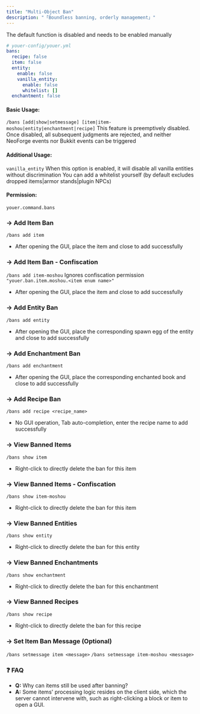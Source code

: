 ```yaml
---
title: "Multi-Object Ban"
description: "「Boundless banning, orderly management」"
---
```


The default function is disabled and needs to be enabled manually
```yaml
# youer-config/youer.yml
bans:
  recipe: false
  item: false
  entity:
    enable: false
    vanilla_entity:
      enable: false
      whitelist: []
  enchantment: false
```


#### Basic Usage:
`/bans [add|show|setmessage] [item|item-moshou|entity|enchantment|recipe]`
This feature is preemptively disabled. Once disabled, all subsequent judgments are rejected, and neither NeoForge events nor Bukkit events can be triggered

#### Additional Usage:
`vanilla_entity` When this option is enabled, it will disable all vanilla entities without discrimination
You can add a whitelist yourself (by default excludes dropped items|armor stands|plugin NPCs)

#### Permission:
`youer.command.bans`

### -> Add Item Ban
`/bans add item`
* After opening the GUI, place the item and close to add successfully

### -> Add Item Ban - Confiscation
`/bans add item-moshou`
Ignores confiscation permission `"youer.ban.item.moshou.<item enum name>"`
* After opening the GUI, place the item and close to add successfully

### -> Add Entity Ban
`/bans add entity`
* After opening the GUI, place the corresponding spawn egg of the entity and close to add successfully

### -> Add Enchantment Ban
`/bans add enchantment`
* After opening the GUI, place the corresponding enchanted book and close to add successfully

### -> Add Recipe Ban
`/bans add recipe <recipe_name>`
* No GUI operation, Tab auto-completion, enter the recipe name to add successfully

### -> View Banned Items
`/bans show item`
* Right-click to directly delete the ban for this item

### -> View Banned Items - Confiscation
`/bans show item-moshou`
* Right-click to directly delete the ban for this item

### -> View Banned Entities
`/bans show entity`
* Right-click to directly delete the ban for this entity

### -> View Banned Enchantments
`/bans show enchantment`
* Right-click to directly delete the ban for this enchantment

### -> View Banned Recipes
`/bans show recipe`
* Right-click to directly delete the ban for this recipe

### -> Set Item Ban Message (Optional)
`/bans setmessage item <message>`
`/bans setmessage item-moshou <message>`

### ❓ FAQ
- **Q:** Why can items still be used after banning?
- **A:** Some items' processing logic resides on the client side, which the server cannot intervene with, such as right-clicking a block or item to open a GUI.